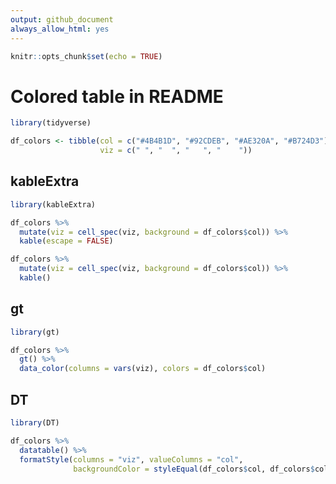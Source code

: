```yaml
---
output: github_document
always_allow_html: yes
---
```



```r
knitr::opts_chunk$set(echo = TRUE)
```

# Colored table in README

```r
library(tidyverse)

df_colors <- tibble(col = c("#4B4B1D", "#92CDEB", "#AE320A", "#B724D3"), 
                    viz = c(" ", "  ", "   ", "    "))

```


## kableExtra

```r
library(kableExtra)

df_colors %>%
  mutate(viz = cell_spec(viz, background = df_colors$col)) %>%
  kable(escape = FALSE)

df_colors %>%
  mutate(viz = cell_spec(viz, background = df_colors$col)) %>%
  kable() 
```

## gt

```r
library(gt)

df_colors %>% 
  gt() %>% 
  data_color(columns = vars(viz), colors = df_colors$col)
```



## DT

```r
library(DT)

df_colors %>%
  datatable() %>%
  formatStyle(columns = "viz", valueColumns = "col",
              backgroundColor = styleEqual(df_colors$col, df_colors$col))

```



